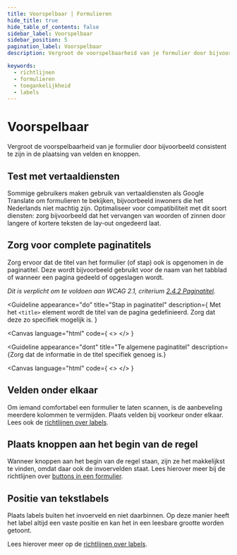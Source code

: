 ```yaml
---
title: Voorspelbaar | Formulieren
hide_title: true
hide_table_of_contents: false
sidebar_label: Voorspelbaar
sidebar_position: 5
pagination_label: Voorspelbaar
description: Vergroot de voorspelbaarheid van je formulier door bijvoorbeeld consistent te zijn in de plaatsing van velden en knoppen

keywords:
  - richtlijnen
  - formulieren
  - toegankelijkheid
  - labels
---
```


<!-- @license CC0-1.0 -->


# Voorspelbaar

<Paragraph lead>
  Vergroot de voorspelbaarheid van je formulier door bijvoorbeeld consistent te zijn in de plaatsing van velden en
  knoppen.
</Paragraph>

## Test met vertaaldiensten

Sommige gebruikers maken gebruik van vertaaldiensten als Google Translate om formulieren te bekijken, bijvoorbeeld inwoners die het Nederlands niet machtig zijn. Optimaliseer voor compatibiliteit met dit soort diensten: zorg bijvoorbeeld dat het vervangen van woorden of zinnen door langere of kortere teksten de lay-out ongedeerd laat.

## Zorg voor complete paginatitels

Zorg ervoor dat de titel van het formulier (of stap) ook is opgenomen in de paginatitel. Deze wordt bijvoorbeeld gebruikt voor de naam van het tabblad of wanneer een pagina gedeeld of opgeslagen wordt.

_Dit is verplicht om te voldoen aan WCAG 2.1, criterium [2.4.2 Paginatitel](https://www.w3.org/Translations/WCAG21-nl/#paginatitel)._

<Guideline
  appearance="do"
  title="Stap in paginatitel"
  description={
    <Paragraph>
      Met het <code>&lt;title&gt;</code> element wordt de titel van de pagina gedefinieerd. Zorg dat deze zo specifiek
      mogelijk is.
    </Paragraph>
  }
>
  <Canvas
    language="html"
    code={
      <>
        <title>Uw gegevens - Afspraak maken - Voorbeeldinstantie</title>
      </>
    }
  ></Canvas>
</Guideline>

<Guideline
  appearance="dont"
  title="Te algemene paginatitel"
  description={<Paragraph>Zorg dat de informatie in de titel specifiek genoeg is.</Paragraph>}
>
  <Canvas
    language="html"
    code={
      <>
        <title>Voorbeeldinstantie</title>
      </>
    }
  ></Canvas>
</Guideline>

## Velden onder elkaar

Om iemand comfortabel een formulier te laten scannen, is de aanbeveling meerdere kolommen te vermijden. Plaats velden bij voorkeur onder elkaar.
Lees ook de [richtlijnen over labels](/richtlijnen/formulieren/alle-richtlijnen/labels).

## Plaats knoppen aan het begin van de regel

Wanneer knoppen aan het begin van de regel staan, zijn ze het makkelijkst te vinden, omdat daar ook de invoervelden staat.
Lees hierover meer bij de richtlijnen over [buttons in een formulier](/richtlijnen/formulieren/voorspelbaar/).

## Positie van tekstlabels

Plaats labels buiten het invoerveld en niet daarbinnen. Op deze manier heeft het label altijd een vaste positie en kan het in een leesbare grootte worden getoont.

Lees hierover meer op de [richtlijnen over labels](/richtlijnen/formulieren/alle-richtlijnen/labels).
